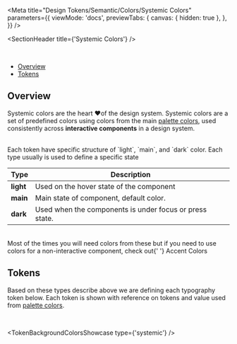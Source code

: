 
<Meta
  title="Design Tokens/Semantic/Colors/Systemic Colors"
  parameters={{
    viewMode: 'docs',
    previewTabs: {
      canvas: { hidden: true },
    },
  }}
/>

<SectionHeader title={'Systemic Colors'} />

<br />

- [Overview](#overview)
- [Tokens](#tokens)

## Overview

Systemic colors are the heart ❤️of the design system. Systemic colors are a set of predefined colors using colors from the main [palette colors](?path=/docs/guide-colors--page), used consistently across **interactive components** in a design system.

<br />
Each token have specific structure of `light`, `main`, and `dark` color. Each type usually is used to
define a specific state

| Type      | Description                                             |
| --------- | ------------------------------------------------------- |
| **light** | Used on the hover state of the component                |
| **main**  | Main state of component, default color.                 |
| **dark**  | Used when the components is under focus or press state. |

<br />
<Tip>
  Most of the times you will need colors from these but if you need to use colors for a
  non-interactive component, check out{' '}
  <LinkTo kind="/Design Tokens/Semantic/Colors/Accent Colors">Accent Colors</LinkTo>
</Tip>

<br />

## Tokens

Based on these types describe above we are defining each typography token below. Each token is shown with reference on tokens and value used from [palette colors](?path=/docs/guide-colors--page).

<br />

<TokenBackgroundColorsShowcase type={'systemic'} />
